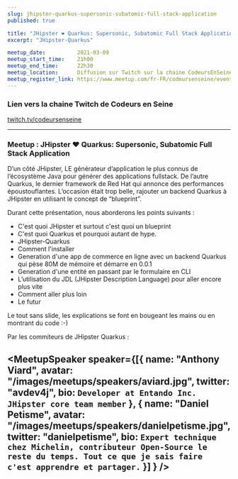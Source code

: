 ```yaml
---
slug: jhipster-quarkus-supersonic-subatomic-full-stack-application
published: true

title: "JHipster ❤️ Quarkus: Supersonic, Subatomic Full Stack Application"
excerpt: "JHipster-Quarkus"

meetup_date:          2021-03-09
meetup_start_time:    21h00
meetup_end_time:      22h30
meetup_location:      Diffusion sur Twitch sur la chaine CodeursEnSeine
meetup_register_link: https://www.meetup.com/fr-FR/codeursenseine/events/276537902/
---
```



### Lien vers la chaine Twitch de Codeurs en Seine

<a href="https://www.twitch.tv/codeursenseine">twitch.tv/codeursenseine</a>

---

### Meetup : JHipster ❤️ Quarkus: Supersonic, Subatomic Full Stack Application

D’un côté JHipster, LE générateur d’application le plus connus de l’écosystème Java pour générer des applications fullstack.
De l’autre Quarkus, le dernier framework de Red Hat qui annonce des performances époustouflantes.
L’occasion était trop belle, rajouter un backend Quarkus à JHipster en utilisant le concept de “blueprint”.

Durant cette présentation, nous aborderons les points suivants :

- C'est quoi JHipster et surtout c'est quoi un blueprint
- C'est quoi Quarkus et pourquoi autant de hype.
- JHipster-Quarkus
- Comment l'installer
- Generation d'une app de commerce en ligne avec un backend Quarkus qui pèse 80M de mémoire et démarre en 0.0.1
- Generation d'une entité en passant par le formulaire en CLI
- L’utilisation du JDL (JHipster Description Language) pour aller encore plus vite
- Comment aller plus loin
- Le futur

Le tout sans slide, les explications se font en bougeant les mains ou en montrant du code :-)

Par les commiteurs de JHipster Quarkus :

<MeetupSpeaker speaker={[{
  name: "Anthony Viard",
  avatar: "/images/meetups/speakers/aviard.jpg",
  twitter: "avdev4j",
  bio: `
Developer at Entando Inc.
JHipster core team member
`
},
{
  name: "Daniel Petisme",
  avatar: "/images/meetups/speakers/danielpetisme.jpg",
  twitter: "danielpetisme",
  bio: `
Expert technique chez Michelin, contributeur Open-Source le reste du temps.
Tout ce que je sais faire c'est apprendre et partager.
`
}]
} />
---